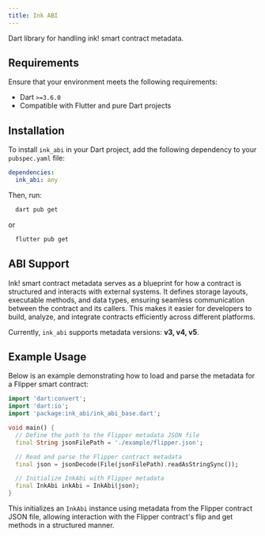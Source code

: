 ```yaml
---
title: Ink ABI
---
```


Dart library for handling ink! smart contract metadata.

## Requirements

Ensure that your environment meets the following requirements:

* Dart `>=3.6.0`
* Compatible with Flutter and pure Dart projects

## Installation

To install `ink_abi` in your Dart project, add the following dependency to your `pubspec.yaml` file:

```yaml
dependencies:
  ink_abi: any
```

Then, run:

```sh
  dart pub get
```
or
```sh
  flutter pub get
```

## ABI Support

Ink! smart contract metadata serves as a blueprint for how a contract is structured and interacts with external systems. It defines storage layouts, executable methods, and data types, ensuring seamless communication between the contract and its callers. This makes it easier for developers to build, analyze, and integrate contracts efficiently across different platforms.

Currently, `ink_abi` supports metadata versions: **v3, v4, v5**.

## Example Usage

Below is an example demonstrating how to load and parse the metadata for a Flipper smart contract:

```dart
import 'dart:convert';
import 'dart:io';
import 'package:ink_abi/ink_abi_base.dart';

void main() {
  // Define the path to the Flipper metadata JSON file
  final String jsonFilePath = './example/flipper.json';

  // Read and parse the Flipper contract metadata
  final json = jsonDecode(File(jsonFilePath).readAsStringSync());

  // Initialize InkAbi with Flipper metadata
  final InkAbi inkAbi = InkAbi(json);
}
```

This initializes an `InkAbi` instance using metadata from the Flipper contract JSON file, allowing interaction with the Flipper contract's flip and get methods in a structured manner.
